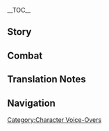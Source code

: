 {{CharacterTabs}}
{{LanguageTabs}}
{{Stub|1={{Meta/VO|tl=1}}}}
__TOC__
==Story==
{{VO/Story
|character           = Layla
|language            = ja
|name                = レイラ

<!-- Hello -->
|vo_01_01_title      = 初めまして…
|vo_01_01_subtitle   = Hello
|vo_01_01_file       = VO_{language}{character} Hello.ogg
|vo_01_01_tx         = あっ…こんにちは。私はルタワヒスト学院で勉強している、レイラです。ん？ごめんね、昨日はよく眠れなくて…今、私とチームを組みたいって言った？<br />いや、組みたくないわけじゃないよ！ただ…私の規則正しくない生活に付き合わせて大丈夫かどうか心配で…そ、その…よろしくお願いします！
|vo_01_01_rm         = A'... Konnichiwa. Watashi wa Rutawahisuto Gakuin de benkyou shite iru, Reira desu. N? Gomen ne, kinou wa yoku nemurenakute... Ima, watashi to chiimu wo kumitai tte itta?<br />Iya, kumitakunai wake ja nai yo! Tada... Watashi no kisoku-tadashikunai seikatsu ni tsukiawasete daijoubu ka dou ka shinpai de... So, sono... Yoroshiku onegaishimasu!
|vo_01_01_tl         = Ah... Hello. I'm Layla, a student from the Rtawahist Darshan. Hmm? I'm sorry, I didn't sleep well last night... You just said you want to team up with me?<br />No, it's not that I don't want to team up! It's just... I'm just worried if you'll be all right with my chaotic lifestyle... I&mdash;I mean... I hope we get along!

<!-- Chats -->
|vo_02_01_title      = 世間話・見つめる
|vo_02_01_subtitle   = Chat: Gaze
|vo_02_01_file       = VO_{language}{character} Chat - Gaze.ogg
|vo_02_01_tx         = たとえ見上げなくても…星空は永遠に私たちを見つめている。
|vo_02_01_rm         = Tatoe miagenakute mo... Hoshizora wa eien ni watashi-tachi wo mitsumete iru.
|vo_02_01_tl         = Even when we aren't looking up... The starry sky is always gazing upon us.

|vo_02_02_title      = 世間話・夢遊
|vo_02_02_subtitle   = Chat: Sleepwalking
|vo_02_02_file       = VO_{language}{character} Chat - Sleepwalking.ogg
|vo_02_02_tx         = 足が棒みたい…はぁ、昨日の夜、また夢遊してたんだろうな。
|vo_02_02_rm         = Ashi ga bou mitai... Haa, kinou no yoru, mata muyuu shiteta ndarou na.
|vo_02_02_tl         = My legs feel so stiff...<ref group="TN •">{{ja|足が棒みたい|Ashi ga bou mitai}} can also be translated as "My legs are like sticks."</ref> *sigh* I must have been sleepwalking again last night.

|vo_02_03_title      = 世間話・嘆き
|vo_02_03_subtitle   = Chat: Woe Is Me
|vo_02_03_file       = VO_{language}{character} Chat - Woe Is Me.ogg
|vo_02_03_tx         = ううぅ…どうしてレポートと論文の先がこんなに見えないの？おかしいよ…
|vo_02_03_rm         = Uuu... Doushite repooto to ronbun no saki ga konna ni mienai no? Okashii yo...
|vo_02_03_tl         = Ugh... Why is there no end to all these reports and theses? This is so weird...

<!-- Weather -->
|vo_03_01_title      = 雨の日…
|vo_03_01_subtitle   = When It Rains
|vo_03_01_file       = VO_{language}{character} When It Rains.ogg
|vo_03_01_tx         = 天気が良くないね。今夜、星空を観測できないとなると…はぁ、私の星図の宿題はもうこれ以上伸ばせないんだけどなぁ…
|vo_03_01_rm         = Tenki ga yokunai ne. Kon'ya, hoshizora wo kansoku dekinai to naru to... Haa, watashi no seizu no shukudai wa mou kore ijou nobasenai nda kedo naa...
|vo_03_01_tl         = The weather's pretty bad, isn't it? If I can't observe the starry sky tonight... Ahh, but I can't put off my star mapping homework any longer...

|vo_03_02_title      = 雪の日…
|vo_03_02_subtitle   = When It Snows
|vo_03_02_file       = VO_{language}{character} When It Snows.ogg
|vo_03_02_tx         = 雪の積もった所が、まるで満天の星のように明るく輝いて見えるね。
|vo_03_02_rm         = Yuki no tsumotta tokoro ga, maru de manten no hoshi no you ni akaruku kagayaite mieru ne.
|vo_03_02_tl         = Places full of snow sparkle almost like a sky full of stars.

|vo_03_03_title      = 晴れの日…
|vo_03_03_subtitle   = When the Sun Is Out
|vo_03_03_file       = VO_{language}{character} When the Sun Is Out.ogg
|vo_03_03_tx         = ふぁあ、太陽の光を浴びると…眠くなる…はぁ、眠気が覚めないうちに枕を探して眠らなくちゃ…もう二日、二日も寝てないんだよ…
|vo_03_03_rm         =  Faa, taiyou no hikari wo abiru to... Nemuku naru... Haa, nemuke ga samenai uchi ni makura wo sagashite nemuranakucha... Mou futsuka, futsuka mo netenai nda yo...
|vo_03_03_tl         =  *yawn* When the sun shines on me... I get sleepy... *sigh* I should look for a pillow and go to sleep while I'm still drowsy... It's been two days... I haven't slept for two days...

|vo_03_04_title      = 砂漠にいる時…
|vo_03_04_subtitle   = In the Desert
|vo_03_04_file       = VO_{language}{character} In the Desert.ogg
|vo_03_04_tx         = 昼は暑くて、夜は寒い…私、もうダメかも。
|vo_03_04_rm         = Hiru wa atsukute, yoru wa samui... Watashi, mou dame ka mo.
|vo_03_04_tl         = The days are hot, the nights are cold... This might be it for me.

<!-- Greetings -->
|vo_04_01_title      = おはよう…
|vo_04_01_subtitle   = Good Morning
|vo_04_01_file       = VO_{language}{character} Good Morning.ogg
|vo_04_01_tx         = よく眠れた？まだ眠いなら、もうちょっと寝たほうがいいよ…私？私はもう…慣れたから…
|vo_04_01_rm         = Yoku nemureta? Mada nemui nara, mou chotto neta hou ga ii yo... Watashi? Watashi wa mou... nareta kara...
|vo_04_01_tl         = Did you sleep well? If you're still sleepy, you should go back to sleep for a little while... Me? I'm already... used to it...

|vo_04_02_title      = こんにちは…
|vo_04_02_subtitle   = Good Afternoon
|vo_04_02_file       = VO_{language}{character} Good Afternoon.ogg
|vo_04_02_tx         = 星の軌跡を計算してるの。まだ半分しかできていないから、お昼ごはんはお先にどうぞ…ん？ここの角度、ちょっと変だな…ま、まさか…うぅ、いつから間違えてたんだろう？
|vo_04_02_rm         = Hoshi no kiseki wo keisan shiteru no. Mada hanbun shika dekite inai kara, ohirugohan wa osaki ni douzo... N? Koko no kakudo, chotto hen da na... Ma, masaka... Uu, itsu kara machigaeteta ndarou?
|vo_04_02_tl         = 

|vo_04_03_title      = こんばんは…
|vo_04_03_subtitle   = Good Evening
|vo_04_03_file       = VO_{language}{character} Good Evening.ogg
|vo_04_03_tx         = 今日は早く眠れるよう、早めにベッドで横になろうかな。偉大なる知恵の神よ、どうか私の睡眠を守ってください…よし、目を閉じよう。
|vo_04_03_rm         = Kyou wa hayaku nemureru you, hayame ni beddo de yoko ni narou ka na. Idai naru Chie no Kami yo, dou ka watashi no suimin wo mamotte kudasai... Yoshi, me wo tojiyou.
|vo_04_03_tl         = 

|vo_04_04_title      = おやすみ…
|vo_04_04_friendship = 4
|vo_04_04_subtitle   = Good Night
|vo_04_04_file       = VO_{language}{character} Good Night.ogg
|vo_04_04_tx         = …えっと、どれどれ？この子は何につまづいてるのかしら。えっと…三年分の古い星位表の整理と、中期レポートの星図があと何枚か残っているのね…じゃあ、この部分から始めようかしら？<br />ん？どうして君がここに？今は一番重要な睡眠時間なんだけど。あたし？もちろん、夢遊中なの。
|vo_04_04_rm         = ...Etto, doredore? Kono ko wa nani ni tsumadzuiteru no ka shira. Etto... Sannenbun no furui seiihyou no seiri to, chuuki repooto no seiri ga ato nanmai ka nokotte iru no ne... Jaa, kono bubun kara hajimeyou ka shira?<br />N? Doushite kimi ga koko ni? Ima wa ichiban juuyou-na suimin jikan nanda kedo. Atashi? Mochiron, muyuu-chuu na no.
|vo_04_04_tl         = 

<!-- About -->
|vo_05_01_title      = レイラ自身について・理論占星学
|vo_05_01_subtitle   = About {character}: Theoretical Astrology
|vo_05_01_file       = VO_{language}{character} About {character} - Theoretical Astrology.ogg
|vo_05_01_tx         = 教科書の論点によると&mdash;&mdash;「理論的な占星学の知識を用いて生活中の具体的なトラブルを解決することは、私たちが関心を持つべきことではない」とあるの。だけど、そこにはもう一つ重要な理由があるって、私は思ってる…つまり…コストがかかり過ぎるということ。私たちが測定を行うとき、何台ものプラネタリウムを使って、その上、少なくとも一年分の星図を参考にして、やっと…厳密な答えを導き出せる。それを明日の香料の価格予測に使うのは、どう考えてもコストパフォーマンスが悪いでしょう…？
|vo_05_01_rm         = Kyoukasho no ronten ni yoru to{{lmdash}} "Rironteki-na senseigaku no chishiki wo mochiite seikatsuchuu no gutaiteki-na toraburu wo kaiketsu suru koto wa, watashi-tachi ga kanshin wo motsu beki koto de wa nai" to aru no. Da kedo, soko ni wa mou hitotsu juuyou-na riyuu ga aru tte, watashi wa omotteru... Tsumari... Kosuto ga kakarisugiru to iu koto. Watashi-tachi ga sokutei wo okonau toki, nandai mo no puranetariumu wo tsukatte, sono ue, sukunaku to mo ichinenbun no seizu wo sankou ni shite, yatto... Genmitsu-na kotae wo michibikidaseru. Sore wo ashita no kouryou no kakaku yosoku ni tsukau no wa, dou kangaete mo kosuto pafoomansu ga warui deshou...?
|vo_05_01_tl         = 

|vo_05_02_title      = レイラ自身について・理由
|vo_05_02_friendship = 6
|vo_05_02_subtitle   = About {character}: Reasoning
|vo_05_02_file       = VO_{language}{character} About {character} - Reasoning.ogg
|vo_05_02_tx         = 自分が好きで頑張れることがあるなら、根気よく続けたほうがいいと思う。たとえどんなに厳しい道でも、競争がどんなに激しくても、必ずしも卒業できるわけじゃなくても…うぅ、卒業できなかったら、奨学金を全額返済しないと…はぁ、やっぱり帰ったほうがいいかも。
|vo_05_02_rm         = Jibun ga suki de ganbareru koto ga aru nara, konki yoku tsudzuketa hou ga ii to omou. Tatoe donna ni kibishii michi de mo, kyousou ga donna ni hageshikute mo, kanarazushimo sotsugyou dekiru wake ja nakute mo... Uu, sotsugyou dekinakattara, shougakukin wo zengaku hensai shinai to... Haa, yappari kaetta hou ga ii ka mo.
|vo_05_02_tl         = 

<!-- About Us -->
|vo_06_01_title      = 手助けについて…
|vo_06_01_friendship = 4
|vo_06_01_subtitle   = About Us: Companionship
|vo_06_01_file       = VO_{language}{character} About Us - Companionship.ogg
|vo_06_01_tx         = ふん、あたしだって徹夜してまで宿題をやりたいわけじゃないわ。でも、「私」はいつも終わらないことを抱えてるんだもん、「私」を助けてあげないといけないでしょ？…ふふっ、あたしに付き合うつもり？
|vo_06_01_rm         = Fun, atashi datte tetsuya shite made shukudai wo yaritai wake ja nai wa. De mo, "watashi" wa itsumo owaranai koto wo kakaeteru nda mon, "watashi" wo tasukete agenai to ikenai desho? ...Fufu', atashi ni tsukiau tsumori?
|vo_06_01_tl         = 

|vo_06_02_title      = 世界を回ることについて…
|vo_06_02_friendship = 6
|vo_06_02_subtitle   = About Us: Traveling the World
|vo_06_02_file       = VO_{language}{character} About Us - Traveling the World.ogg
|vo_06_02_tx         = もし卒業後、教令院に残ることにならなかったら、あなたと一緒に世界を回ろうかな。どう思う？
|vo_06_02_rm         = Moshi sotsugyougo, Kyoureiin ni nokoru koto ni naranakattara, anata to issho ni sekai wo mawarou ka na. Dou omou?
|vo_06_02_tl         = 

<!-- Miscellany I -->
|vo_07_01_title      = 「神の目」について…
|vo_07_01_friendship = 4
|vo_07_01_subtitle   = About the Vision
|vo_07_01_file       = VO_{language}{character} About the Vision.ogg
|vo_07_01_tx         = ふぁあ…ん？何か光ってる？寝る時、灯を消すのを忘れたのかな…ああ、なんだ、神の目か…えっ、待って。寝る前…ベッドの横に置いたっけ？
|vo_07_01_rm         = Faa... N? Nanika hikatteru? Neru toki, hi wo kiesu no wo wasureta no ka... Aa, nanda, Kami no Me ka... E', matte. Neru mae... Beddo no yoko ni oita kke?
|vo_07_01_tl         = Ahh... Hmm? There's something glowing? Did I forget to turn the lights off when I went to sleep...? Ah, I see, it was just my Vision... Hey, wait. Before I went to sleep... Didn't I leave it next to the bed?

|vo_07_02_title      = シェアしたいこと…
|vo_07_02_friendship = 4
|vo_07_02_subtitle   = Something to Share
|vo_07_02_file       = VO_{language}{character} Something to Share.ogg
|vo_07_02_tx         = 私たちの学院が編集した星位表には、万物の運命が書かれているの。これは紛れもなく占星知識の頂点であり、最初に見た時は感動しちゃって、声も出せなかった！えっ？興味あるって？うーん、ただ見るなら…申請してあげる、多分許可が下りるはずだから、多分だけど…
|vo_07_02_rm         = Watashi-tachi no gakuin ga henshuu shita seiihyou ni wa, banbutsu no unmei ga kakarete iru no. Kore wa magire mo naku sensei chishiki no chouten de ari, saisho ni mita toki wa kandou shichatte, koe mo dasenakatta! E'? Kyoumi aru tte? Uun, tada miru nara... Shinsei shite ageru, tabun kyoka ga oriru hazu da kara, tabun da kedo...
|vo_07_02_tl         = 

|vo_07_03_title      = 興味のあること…
|vo_07_03_subtitle   = Interesting Things
|vo_07_03_file       = VO_{language}{character} Interesting Things.ogg
|vo_07_03_tx         = うぅ、助けて！虫を捕獲する植物とか、ないのかなぁ？小さな虫が部屋を飛び回りながらずっと鳴いてるんだけど、私、どう探してもその場所を突き止められなくて…ううぅ…
|vo_07_03_rm         = Uu, tasukete! Mushi wo hokaku suru shokubutsu to ka, nai no ka naa? Chiisana mushi ga heya wo tobimawarinagara zutto naiteru nda kedo, watashi, dou sagashite mo sono basho wo tsukitomerarenakute... Uuu...
|vo_07_03_tl         = Ahh, help me! Are there any plants that can catch bugs? This tiny bug keeps flying around my room and buzzing all the time, and I can't figure out where it is no matter how hard I look... *groan*

<!-- About Others -->
|vo_08_01_title      = モナについて…
|vo_08_01_friendship = 4
|vo_08_01_subtitle   = About Mona
|vo_08_01_file       = VO_{language}{character} About Mona.ogg
|vo_08_01_tx         = 明論派学者の間では、アストローギスト・モナ・メギストスが『スチームバード新聞』に発表した占星術の文章がよく討論されているの。専門性の高い文章を、学外の人にも楽しんでもらえるように書くなんて、なかなか簡単にできることじゃない…えっ？どうして名前を流暢に言えたかって？だって…すごい人だから…尊敬すべきでしょう。
|vo_08_01_rm         = Meiron-ha gakusha no aida de wa, Asutoroogisuto Mona Megisutosu ga "Suchiimubaado Shinbun" ni happyou shita senseijutsu no bunshou ga yoku touron sarete iru no. Senmonsei no takai bunshou wo, gakugai no hito ni mo tanoshinde moraeru you ni kaku nante, nakanaka kantan ni dekiru koto ja nai... E'? Doushite namae wo ryuuchou ni ieta ka tte? Datte... Sugoi hito da kara... Sonkei subeki deshou.
|vo_08_01_tl         = 

|vo_08_02_title      = リサについて…
|vo_08_02_friendship = 4
|vo_08_02_subtitle   = About Lisa
|vo_08_02_file       = VO_{language}{character} About Lisa.ogg
|vo_08_02_tx         = あっ、誰のことか分かったよ。たった二年で卒業した素論派の天才、リサ・ミンツでしょう。私も彼女くらい頭がよければ…えっ？モンドで会ったって？ほ、本当に？彼女は普段、どのように勉強しているの？どんな本を読んで、どんな仕事をしてるんだろう？わ…私、どこから学べばいいのかな？
|vo_08_02_rm         = A', dare no koto ka wakatta yo. Tatta ninen de sotsugyou shita Soron-ha no tensai, Risa Mintsu deshou. Watashi mo kanojo kurai atama ga yokereba... E'? Mondo de atta tte? Ho, hontou ni? Kanojo wa fudan, dono you ni benkyou shite iru no? Donna hon wo yonde, donna shigoto wo shiteru ndarou? Wa... Watashi, doko kara manabeba ii no ka na?
|vo_08_02_tl         = Ah, I know who you're talking about. It's Lisa Minci, the Spantamad genius who managed to graduate after only two years. If only I was as clever as her... Huh? You met her in Mondstadt? R&mdash;Really? How does she usually study? What books does she read? How does she work? What could I start learning from her?

|vo_08_03_title      = ドリーについて…
|vo_08_03_friendship = 4
|vo_08_03_quest      = Akasha Pulses, the Kalpa Flame Rises
|vo_08_03_subtitle   = About Dori
|vo_08_03_file       = VO_{language}{character} About Dori.ogg
|vo_08_03_tx         = ど、ドリー、か…歯を食いしばって拳を握りしめて、彼女のところから一回買い物をしたことがあるんだ…私が迷わず買ったのを見て、お金持ちだと勘違いしたみたいで。その後も商品のチラシを送り続けてきたよ…うーん…とんでもない誤解を招いちゃったみたい。その買い物の対価に…奨学金を全部使いこんじゃって。半年くらい、ごはんにお肉を追加することも怖くなって、本を買いたくても割引を待つことしかできなかった…
|vo_08_03_rm         = Do, Dorii, ka... Ha wo kuishibatte kobushi wo nigirishimete, kanojo no tokoro kara ikkai kaimono wo shita koto ga aru nda... Watashi ga mayowazu katta no wo mite, okanemochi da to kanchigai shita mitai de. Sono ato mo shouhin no chirashi wo okuritsudzukete kita yo... Uun... Tondemonai gokai wo maneichatta mitai. Sono kaimono no taika ni... Shougakukin wo zenbu tsukaikonjatte. Hantoshi kurai, gohan ni oniku wo tsuika suru koto mo kowaku natte, hon wo kaitakute mo waribiki wo matsu koto shika dekinakatta...
|vo_08_03_tl         = 

|vo_08_04_title      = セノについて…
|vo_08_04_friendship = 4
|vo_08_04_subtitle   = About Cyno
|vo_08_04_file       = VO_{language}{character} About Cyno.ogg
|vo_08_04_tx         = 「大マハマトラ」様って、「七聖召喚」が得意なんだ…あっいや、もし機会があれば、対戦できるかなって思っただけ。「七聖召喚」みたいなカードゲームは、計算の得意な方が勝ちやすいから、むしろ…負けないかも…
|vo_08_04_rm         = "Dai Mahamatora"-sama tte, "Shichisei Shoukan" ga tokui nanda... A' iya, moshi kikai ga areba, taisen dekiru ka na tte omotta dake. "Shichisei Shoukan" mitai-na kaado geemu wa, keisan no tokui-na hou ga kachiyasui kara, mushiro... Makenai ka mo...
|vo_08_04_tl         = 

|vo_08_05_title      = キャンディスについて…
|vo_08_05_friendship = 4
|vo_08_05_subtitle   = About Candace
|vo_08_05_file       = VO_{language}{character} About Candace.ogg
|vo_08_05_tx         = 初めて夢遊状態から目覚めた時、あなたの言うその方に会ったんだよ…なるほど、キャンディスってお名前だったんだね。目が覚めた瞬間…レポートも文章も全部終わっていたのを覚えてる。なんだか…毎日星に唱えていたら、やっと聞き届けてくれて、使者を送ってくれたみたいな感じだった…うぅ…あの時は感動したなぁ！
|vo_08_05_rm         = Hajimete muyuu joutai kara mezameta toki, anata no iu sono kata ni atta nda yo... Naruhodo, Kyandisu tte onamae datta nda ne. Me ga sameta shunkan... Repooto mo bunshou mo zenbu owatte ita no wo oboeteru. Nanda ka... Mainichi hoshi ni tonaete itara, yatto kikitodokete kurete, shisha wo okutte kureta mitai-na kanji datta... Uu... Ano toki wa kandou shita naa!
|vo_08_05_tl         = 

|vo_08_06_title      = アルハイゼンについて…
|vo_08_06_friendship = 4
|vo_08_06_subtitle   = About Alhaitham
|vo_08_06_file       = VO_{language}{character} About Alhaitham.ogg
|vo_08_06_tx         = 書記官のような高みにたどり着いた人は、プロジェクトを立ち上げられるかどうか、成功するかどうかなんて心配する必要もないはず。ううん、書記官になったんだから、プロジェクトに取り組む必要すらなくなったはずだよね。羨ましいな…
|vo_08_06_rm         = Shokikan no you-na takami ni tadoritsuita hito wa, purojekuto wo tachiagerareru ka dou ka, seikou suru ka dou ka nante shinpai suru hitsuyou mo nai hazu. Uun, Shokikan ni natta nda kara, purojekuto ni torikumu hitsuyou sura nakunatta hazu da yo ne. Urayamashii na...
|vo_08_06_tl         = 

|vo_08_07_title      = クラクサナリデビについて…
|vo_08_07_friendship = 4
|vo_08_07_subtitle   = About Lesser Lord Kusanali
|vo_08_07_file       = VO_{language}{character} About Lesser Lord Kusanali.ogg
|vo_08_07_tx         = 偉大なる知恵の神よ、私はここ最近、毎晩徹夜で復習してきました。なので、テストに合格させてください！お願いですから…！
|vo_08_07_rm         = Idai naru Chie no Kami yo, watashi wa koko saikin, maiban tetsuya de fukushuu shite kimashita. Na no de, tesuto ni goukaku sasete kudasai! Onegai desu kara...!
|vo_08_07_tl         = O great God of Wisdom, I've been staying up every single night to review my notes. So please, let me pass the test! I beg you...!

|vo_08_08_title      = ファルザンについて…
|vo_08_08_friendship = 4
|vo_08_08_subtitle   = About Faruzan
|vo_08_08_file       = VO_{language}{character} About Faruzan.ogg
|vo_08_08_tx         = ファルザン先生は学生を募集できたのかな？知論派の人の話によると、彼女のプロジェクトには経費がなかなか降りないらしくて、学生が寄って来ないのも当然かも。はぁ…
|vo_08_08_rm         = Faruzan-sensei wa gakusei wo boshuu dekita no ka na? Chiron-ha no hito no hanashi ni yoru to, kanojo no purojekuto ni wa keihi ga nakanaka orinai rashikute, gakusei ga yotte konai no mo touzen ka mo. Haa...
|vo_08_08_tl         = 

<!-- More About -->
|vo_09_01_title      = レイラを知る・1
|vo_09_01_subtitle   = More About {character}: I
|vo_09_01_file       = VO_{language}{character} More About {character} - 01.ogg
|vo_09_01_tx         = 私は別に才能があるわけでもないし、理解力だって足りない…一生懸命勉強して試験に合格したから教令院に入れただけなの。ごめんね、私…あ、雑談はここまでにしておこう。教令院といえば、私の課題の進捗報告…まだ少しも進んでないって思い出しちゃった。
|vo_09_01_rm         = Watashi wa betsu ni sainou ga aru wake de mo nai shi, rikairyoku datte tarinai... Issho-kenmei benkyou shite shiken ni goukaku shita kara Kyoureiin ni haireta dake na no. Gomen ne, watashi... A, zatsudan wa koko made ni shite okou. Kyoureiin to ieba, watashi no kadai no shinchoku houkoku... Mada sukoshi mo susundenai tte omoidashichatta.
|vo_09_01_tl         = 

|vo_09_02_title      = レイラを知る・2
|vo_09_02_friendship = 3
|vo_09_02_subtitle   = More About {character}: II
|vo_09_02_file       = VO_{language}{character} More About {character} - 02.ogg
|vo_09_02_tx         = 担任の先生との関係？うーん…何と言うか…あっ、誤解しないでね。担任の先生にはすごくお世話になっていて、入学時に推薦状ももらったの。私がくじけそうになるたびに、励ましてくださって…その後論文を追加で一本要求されたけど…
|vo_09_02_rm         = Tannin no sensei to no kankei? Uun... Nan to iu ka... A', gokai shinaide ne. Tannin no sensei ni wa sugoku osewa ni natte ite, nyuugaku-ji ni suisenjou mo moratta no. Watashi ga kujikesou ni naru tabi ni, hagemashite kudasatte... Sono ato ronbun wo tsuika de ippon youkyuu sareta kedo...
|vo_09_02_tl         = 

|vo_09_03_title      = レイラを知る・3
|vo_09_03_friendship = 4
|vo_09_03_subtitle   = More About {character}: III
|vo_09_03_file       = VO_{language}{character} More About {character} - 03.ogg
|vo_09_03_tx         = スメールにいる才能溢れる人はほとんど、教令院までやってきてる。それに、ここはびっくりするほど賢い外国の学者さんもいて、どれだけ競争が激しいか…考えても見て！そんな人たちと一緒に勉強するなんて…私、本当にその資格を持ってるのかな…？
|vo_09_03_rm         = Sumeeru ni iru sainou afureru hito wa hotondo, Kyoureiin made yatte kiteru. Sore ni, koko wa bikkuri suru hodo kashikoi gaikoku no gakusha-san mo ite, dore dake kyousou ga hageshii ka... Kangaete mo mite! Sonna hito-tachi to issho ni benkyou suru nante... Watashi, hontou ni sono shikaku wo motteru no ka na...?
|vo_09_03_tl         = 

|vo_09_04_title      = レイラを知る・4
|vo_09_04_friendship = 5
|vo_09_04_subtitle   = More About {character}: IV
|vo_09_04_file       = VO_{language}{character} More About {character} - 04.ogg
|vo_09_04_tx         = しー、静かに。この子を起こさないでよ。このままゆっくり寝かせてあげましょう。あたしの言うこの子が誰かって？そりゃあもちろん、毎日課題に追われるレイラよ。で、あたし？ふふ、あたしもレイラ。
|vo_09_04_rm         = Shii, shizuka ni. Kono ko wo okosanaide yo. Kono mama yukkuri nekasete agemashou. Atashi no iu kono ko ga dare ka tte? Soryaa mochiron, mainichi kadai ni owareru Reira yo. De, atashi? Fufu, atashi mo Reira.
|vo_09_04_tl         = 

|vo_09_05_title      = レイラを知る・5
|vo_09_05_friendship = 6
|vo_09_05_subtitle   = More About {character}: V
|vo_09_05_file       = VO_{language}{character} More About {character} - 05.ogg
|vo_09_05_tx         = 聞いた話だけど、この子は終わりなき宿題がいつも夢の後にいつの間にか完成していることを&mdash;&mdash;「星空の祝福」だって思い込んでいるらしいわね。はぁ…完全な勘違いなんだけど。おっと、君…この子には内緒よ。
|vo_09_05_rm         = Kiita hanashi da kedo, kono ko wa owarinaki shukudai ga itsumo yume no ato ni itsu no ma ni ka kansei shite iru koto wo{{lmdash}} "Hoshizora no shukufuku" datte omoikonde iru rashii wa ne. Haa... Kanzen-na kanchigai nan da kedo. Otto, kimi... Kono ko ni wa naisho yo.
|vo_09_05_tl         = 

<!-- Miscellany II -->
|vo_10_01_title      = レイラの趣味…
|vo_10_01_subtitle   = {character}'s Hobbies...
|vo_10_01_file       = VO_{language}{character} Hobbies.ogg
|vo_10_01_tx         = 星図を描くのは本当に疲れるし、好きでもなければ続けられないと思う。定規を使ったり、紙で計算したり、昔の星象を調べたり…気がついたら一日が終わってしまうなんてこと、ざらだもの。でも、自分がきちんと描いた巨大な星図を見る時に味わえる達成感は…やっぱり半端ないかも。
|vo_10_01_rm         = Seizu wo kaku no wa hontou ni tsukareru shi, suki de mo nakereba tsudzukerarenai to omou. Jougi wo tsukattari, kami de keisan shitari, mukashi no seishou wo shirabetari... Ki ga tsuitara ichinichi ga owatte shimau nante koto, zara da mono. De mo, jibun ga kichinto kaita kyodai-na seizu wo miru toki ni ajiwaeru tasseikan wa... Yappari hanpa nai ka mo.
|vo_10_01_tl         = 

|vo_10_02_title      = レイラの悩み…
|vo_10_02_subtitle   = {character}'s Troubles...
|vo_10_02_file       = VO_{language}{character} Troubles.ogg
|vo_10_02_tx         = まだ教令院で勉強していなかった頃、睡眠の質はまあまあだった。でも、ここで勉強することになってからは…はぁ、プレッシャーが重すぎて…本当は毎日明け方までゆっくり寝たかったのに、ううぅ…
|vo_10_02_rm         = Mada Kyoureiin de benkyou shite inakatta koro, suimin no shitsu wa maamaa datta. De mo, koko de benkyou suru koto ni natte kara wa... Haa, puresshaa ga omosugite... Hontou wa mainichi akegata made yukkuri netakatta no ni, uuu...
|vo_10_02_tl         = 

|vo_10_03_title      = 好きな食べ物…
|vo_10_03_subtitle   = Favorite Food
|vo_10_03_file       = VO_{language}{character} Favorite Food.ogg
|vo_10_03_tx         = 毎晩ベッドで横になる前に、牛乳を温めて飲むの。夜にぐっすり眠れますようにって祈りながらね。
|vo_10_03_rm         = Maiban beddo de yoko ni naru mae ni, gyuunyuu wo atatamete nomu no. Yoru ni gussuri nemuremasu you ni tte inori nagara ne.
|vo_10_03_tl         = 

|vo_10_04_title      = 嫌いな食べ物…
|vo_10_04_friendship = 4
|vo_10_04_subtitle   = Least Favorite Food
|vo_10_04_file       = VO_{language}{character} Least Favorite Food.ogg
|vo_10_04_tx         = いつだったか、不思議な商人が売っている「睡眠グミ」が効果的だって聞いたことがあって。奨学金と小遣いを全部使って試してみたら、確かに効果があって、しばらくはよく眠れたの。だけど、ひと箱で二十万モラ…いくら何でも高すぎるよ。私、もう絶対買わない。一個買ったら一個無料でも買わない…一個買って二個無料なら…また考えてみるかも。
|vo_10_04_rm         = Itsu datta ka, fushigi-na shounin ga utte iru "Suimin Gumi" ga koukateki da tte kiita koto ga atte. Shougakukin to kodzukai wo zenbu tsukatte tameshite mitara, tashika ni kouka ga atte, shibaraku wa yoku nemureta no. Da kedo, hitohako de nijuuman Mora... Ikura nan de mo takasugiru yo. Watashi, mou zettai kawanai. Ikko kattara ikko muryou de mo kawanai... Ikko katte niko muryou nara... Mata kangaete miru ka mo.
|vo_10_04_tl         = 

<!-- Receiving a Gift -->
|vo_11_01_title      = 贈り物を受け取る・1
|vo_11_01_subtitle   = Receiving a Gift: I
|vo_11_01_file       = VO_{language}{character} Receiving a Gift - 01.ogg
|vo_11_01_tx         = すごい、羨ましいなぁ。本当に何でも作れるんだ…
|vo_11_01_rm         = Sugoi, urayamashii naa. Hontou ni nan de mo tsukureru nda...
|vo_11_01_tl         = 

|vo_11_02_title      = 贈り物を受け取る・2
|vo_11_02_subtitle   = Receiving a Gift: II
|vo_11_02_file       = VO_{language}{character} Receiving a Gift - 02.ogg
|vo_11_02_tx         = …うん、悪くない味だと思う。
|vo_11_02_rm         = ...Un, warukunai aji da to omou.
|vo_11_02_tl         = 

|vo_11_03_title      = 贈り物を受け取る・3
|vo_11_03_subtitle   = Receiving a Gift: III
|vo_11_03_file       = VO_{language}{character} Receiving a Gift - 03.ogg
|vo_11_03_tx         = えっと…テイクアウト頼まない…？
|vo_11_03_rm         = Etto... Teiku-auto tanomanai?
|vo_11_03_tl         = 

<!-- Birthday -->
|vo_12_01_title      = 誕生日…
|vo_12_01_subtitle   = Birthday
|vo_12_01_file       = VO_{language}{character} Birthday.ogg
|vo_12_01_tx         = ハッピーバースデー！このポケット星盤をあなたにあげる。過去から未来まで、人類の運命を見つめてきた星々がまなざしをあなたに分かち合い、共に砂漠や海を越え、追い求める遥か彼方の終着点まで同行してくれますように。
|vo_12_01_rm         = Happii baasudee! Kono poketto seiban wo anata ni ageru. Kako kara mirai made, jinrui no unmei wo mitsumete kita hoshiboshi ga manazashi wo anata ni wakachiai, tomo ni sabaku ya umi wo koe, oimotomeru haruka kanata no shuuchakuten made doukou shite kuremasu you ni.
|vo_12_01_tl         = 

<!-- Feelings About Ascension -->
|vo_13_01_title      = 突破した感想・起
|vo_13_01_ascension  = 1
|vo_13_01_subtitle   = Feelings About Ascension: Intro
|vo_13_01_file       = VO_{language}{character} Feelings About Ascension -  01.ogg
|vo_13_01_tx         = レイラ、ほら。もう一息頑張ろう。
|vo_13_01_rm         = Reira, hora. Mou hitoiki ganbarou.
|vo_13_01_tl         = Layla, come on. Let's try a little bit harder.

|vo_13_02_title      = 突破した感想・承
|vo_13_02_ascension  = 2
|vo_13_02_subtitle   = Feelings About Ascension: Building Up
|vo_13_02_file       = VO_{language}{character} Feelings About Ascension -  02.ogg
|vo_13_02_tx         = レイラ、すごく頑張ってたけど、まだ全面的な知識を得たわけじゃないよ。
|vo_13_02_rm         = Reira, sugoku ganbatteta kedo, mada zenmenteki-na chishiki wo eta wake ja nai yo.
|vo_13_02_tl         = Layla, you've worked hard, but you still don’t know everything.

|vo_13_03_title      = 突破した感想・転
|vo_13_03_ascension  = 4
|vo_13_03_subtitle   = Feelings About Ascension: Climax
|vo_13_03_file       = VO_{language}{character} Feelings About Ascension -  03.ogg
|vo_13_03_tx         = レイラ、あなたは勤勉で博識&mdash;&mdash;それで良い。でも、怠けちゃだめ。一瞬でも怠けると、遅れをとって留年って言う悲惨な結末を迎えることになるんだから。
|vo_13_03_rm         = Reira, anata wa kinben de hakushiki{{lmdash}} Sore de ii. De mo, namakecha dame. Isshun de mo namakeru to, okure wo totte ryuunen tte iu hisan-na ketsumatsu wo mukaeru koto ni naru nda kara.
|vo_13_03_tl         = Layla, you've worked diligently and learned many things &mdash; and that's good. But you can't slack off. Because if you slack off even for a moment, you'll fall behind and end up repeating the year, which would be a disastrous outcome.

|vo_13_04_title      = 突破した感想・結
|vo_13_04_ascension  = 6
|vo_13_04_subtitle   = Feelings About Ascension: Conclusion
|vo_13_04_file       = VO_{language}{character} Feelings About Ascension -  04.ogg
|vo_13_04_tx         = レイラ、自分を信じよう。沢山助けてくれた人を信じよう。あなたたちなら、きっと何でも解決できるわ！<br />ふぅ…さて、悩みも忘れたことだし、出発しましょう！
|vo_13_04_rm         = Reira, jibun wo shinjiyou. Takusan tasukete kureta hito wo shinjiyou. Anata-tachi nara, kitto nandemo kaiketsu dekiru wa!<br />Fuu... Sate, nayami mo wasureta koto da shi, shuppatsu shimashou!
|vo_13_04_tl         = Layla, believe in yourself. Believe in the ones who helped you so much along the way. Anything is possible when you work together!<br />Phew... Alright. Now that you're free of worries, let's head out!
}}

==Combat==
{{Combat VO
|character              = Layla
|language               = ja

<!-- Elemental Skill -->
|skill_1_tx             = 寒星！
|skill_1_rm             = Kansei!
|skill_1_tl             = Star of a freezing night!
|skill_2_tx             = 邪魔しないで！
|skill_2_rm             = Jama shinaide!
|skill_2_tl             = Leave me alone!
|skill_3_tx             = 星のご加護を。
|skill_3_rm             = Hoshi no gokago wo.
|skill_3_tl             = Stars, protect me.

<!-- Elemental Burst -->
|burst_1_tx             = 呼びかけに応える星たちよ。
|burst_1_rm             = Yobikake ni kotaeru hoshi-tachi yo.
|burst_1_tl             = Stars, answer my call.
|burst_2_tx             = 極寒…私の意のままに。
|burst_2_rm             = Gokkan... Watashi no i no mama ni.
|burst_2_tl             = This extreme cold... Do as I will.
|burst_3_tx             = 怖がらないで。
|burst_3_rm             = Kowagaranaide.
|burst_3_tl             = Don't be afraid.

<!-- Sprint Start -->
|sprint-s_1_file     = Sprint Start 01,Sprint Start 02,Sprint Start 03

<!-- Sprint End -->
|sprint-e_1_tx          = 
|sprint-e_1_rm          = 
|sprint-e_1_tl          = 

<!-- Deploying Wind Glider -->
|glider_1_file       = Deploying Wind Glider 01,Deploying Wind Glider 02,Deploying Wind Glider 03

<!-- Opening Treasure Chest -->
|chest_1_tx             = コストパフォーマンスがよさそう。
|chest_1_rm             = Kosuto-pafoomansu ga yosasou.
|chest_1_tl             = This looks like it's worth its price.
|chest_2_tx             = やっぱりあなたは鋭い目を持ってるんだね。
|chest_2_rm             = Yappari anata wa surudoi me wo motterun da ne.
|chest_2_tl             = You really do have a sharp eye.
|chest_3_tx             = わぁ！眠気が一気に飛んでいっちゃった。
|chest_3_rm             = Waa! Nemuke ga ikki ni tonde icchatta.
|chest_3_tl             = Wow! All of a sudden, I'm not sleepy anymore.

<!-- Low HP -->
|low-hp_1_tx            = 眠い…
|low-hp_1_rm            = Nemui...
|low-hp_1_tl            = Sleepy...
|low-hp_2_tx            = まずいまずいまずい…
|low-hp_2_rm            = Mazui mazui mazui...
|low-hp_2_tl            = Not good, not good, not good...
|low-hp_3_tx            = 今から逃げても遅いかな…
|low-hp_3_rm            = Ima kara nigete mo osoi ka na...
|low-hp_3_tl            = Is it too late to get away...

<!-- Ally at Low HP -->
|ally-low-hp_1_tx       = 起きて！気絶しちゃダメだからね！
|ally-low-hp_1_rm       = Okite! Kizetsu shicha dame da kara ne!
|ally-low-hp_1_tl       = Get up! You'd better not faint now!
|ally-low-hp_2_tx       = どどどうしよう！け、怪我してるじゃない！
|ally-low-hp_2_rm       = Dododou shiyou! Ke, kegashiteru ja nai!
|ally-low-hp_2_tl       = W&mdash;W&mdash;W&mdash;What do I do?! You're hurt, aren't you?!

<!-- Fallen -->
|fallen_1_tx            = 永遠の眠りに…
|fallen_1_rm            = Eien no nemuri ni...
|fallen_1_tl            = Eternal slumber...
|fallen_2_tx            = 先生、ごめんなさい…
|fallen_2_rm            = Sensei, gomennasai...
|fallen_2_tl            = Professor, I'm sorry...
|fallen_3_tx            = お願い…夢であって…
|fallen_3_rm            = Onegai... yume de atte...
|fallen_3_tl            = Please... let this be a dream...

<!-- Light Hit Taken -->
|hit-l_1_file           = Light Hit Taken 01,Light Hit Taken 02,Light Hit Taken 03,Light Hit Taken 04,Light Hit Taken 05,Light Hit Taken 06

<!-- Heavy Hit Taken -->
|hit-h_1_tx             = こんなの理不尽だよ！
|hit-h_1_rm             = Konna no rifujin dayo!
|hit-h_1_tl             = This is ridiculous!
|hit-h_2_tx             = それ、ルール違反だからね！
|hit-h_2_rm             = Sore, ruuru ihan da kara ne!
|hit-h_2_tl             = That's against the rules!
|hit-h_3_file           = Heavy Hit Taken 03,Heavy Hit Taken 04,Heavy Hit Taken 05,Heavy Hit Taken 06

<!-- Joining Party-->
|join_1_tx              = どうせ眠れないから、お散歩しようっと。
|join_1_rm              = Douse nemurenai kara, osanpo shiyou tto.
|join_1_tl              = I can't sleep anyway, so let's go out for a walk.
|join_2_tx              = お休みをとったけど…何か忘れてないよね？
|join_2_rm              = Oyasumi wo totta kedo... Nanika wasurete nai yo ne?
|join_2_tl              = I already applied for a leave, but... I didn't forget anything, did I?
|join_3_tx              = はぁ、頭が空っぽ…気分転換しに行こうかな。
|join_3_rm              = Haa, atama ga karappo... Kibuntenkan shi ni ikou ka na.
|join_3_tl              = Ahh, my head's all empty... Is it time for a change of scenery?

<!-- Character Idles -->
|idle_1_file            = Standby 01,Standby 02

<!-- Light Attack -->
|atk-l_1_file           = Light Attack 01,Light Attack 02,Light Attack 03,Light Attack 04,Light Attack 05,Light Attack 06,Light Attack 07

<!-- Mid Attack -->
|atk-m_1_file           = Mid Attack 01,Mid Attack 02,Mid Attack 03

<!-- Heavy Attack -->
|atk-h_1_file           = Heavy Attack 01,Heavy Attack 02,Heavy Attack 03

<!-- Climbing -->
|climb_1_file           = Climbing 01,Climbing 02,Climbing 03

<!-- Climbing Breath -->
|climb-b_1_file         = Climbing Breath 01,Climbing Breath 02,Climbing Breath 03

<!-- Jumping -->
|jump_1_file            = Jumping 01,Jumping 02,Jumping 03,Jumping 04,Jumping 05
}}

==Translation Notes==
{{Reflist|group="TN •"}}

==Navigation==
{{Character Navbox|link type=vo-ja}}

[[Category:Character Voice-Overs]]